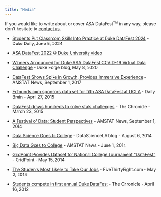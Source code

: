 ```yaml
---
title: "Media"
---
```



If you would like to write about or cover ASA DataFest<sup><small>TM</small></sup> in any way, please don't hesitate to [contact us](mailto:alexander.fisher@duke.edu).

- [Students Put Classroom Skills Into Practice at Duke DataFest 2024](https://stat.duke.edu/news/students-put-classroom-skills-practice-duke-datafest-2024) - Duke Daily, June 5, 2024

- [ASA DataFest 2022 @ Duke University video](https://youtu.be/5oG0UAHRWOk)

- [Winners Announced for Duke ASA DataFest COVID-19 Virtual Data Challenge](https://forge.duke.edu/blog/winners-announced-duke-asa-datafest-covid-19-virtual-data-challenge) - Duke Forge blog, May 8, 2020

- [DataFest Shows Spike in Growth, Provides Immersive Experience](http://magazine.amstat.org/blog/2017/09/01/datafest-2/) - AMSTAT News, September 1, 2017

- [Edmunds.com sponsors data set for fifth ASA DataFest at UCLA](http://dailybruin.com/2015/04/27/edmunds-com-sponsors-data-set-for-fifth-asa-datafest-at-ucla/) - Daily Bruin - April 27, 2015

- [DataFest draws hundreds to solve stats challenges](http://www.dukechronicle.com/article/2015/03/datafest-draws-hundreds-solve-stats-challenges) - The Chronicle - March 23, 2015

- [A Festival of Data: Student Perspectives](http://magazine.amstat.org/blog/2014/09/01/sept2014-pres-column/) - AMSTAT News, September 1, 2014

- [Data Science Goes to College](http://datascience.la/data-science-goes-to-college-with-datafest/) - DataScienceLA blog - August 6, 2014

- [Big Data Goes to College](http://magazine.amstat.org/blog/2014/06/01/datafest/) - AMSTAT News - June 1, 2014

- [GridPoint Provides Dataset for National College Tournament “DataFest”](https://www.gridpoint.com/gridpoint-provides-dataset-for-national-college-tournament-datafest/) - GridPoint - May 15, 2014

- [The Students Most Likely to Take Our Jobs](http://fivethirtyeight.com/datalab/the-students-most-likely-to-take-our-jobs/) - FiveThirtyEight.com - May 2, 2014

- [Students compete in first annual Duke DataFest](http://www.dukechronicle.com/articles/2012/04/16/students-compete-first-annual-duke-datafest#.VNL0wFXF-SQ) - The Chronicle - April 16, 2012
